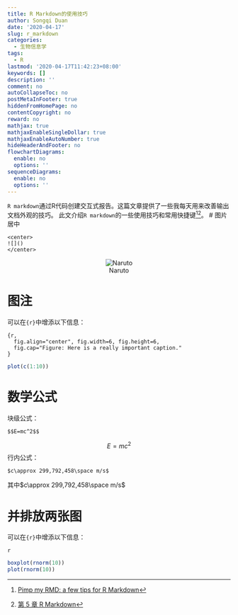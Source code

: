 ```yaml
---
title: R Markdown的使用技巧
author: Songqi Duan
date: '2020-04-17'
slug: r_markdown
categories:
  - 生物信息学
tags:
  - R
lastmod: '2020-04-17T11:42:23+08:00'
keywords: []
description: ''
comment: no
autoCollapseToc: no
postMetaInFooter: true
hiddenFromHomePage: no
contentCopyright: no
reward: no
mathjax: true
mathjaxEnableSingleDollar: true
mathjaxEnableAutoNumber: true
hideHeaderAndFooter: no
flowchartDiagrams:
  enable: no
  options: ''
sequenceDiagrams:
  enable: no
  options: ''
---
```

`R markdown`通过R代码创建交互式报告。这篇文章提供了一些我每天用来改善输出文档外观的技巧。
<!--more-->
此文介绍`R markdown`的一些使用技巧和常用快捷键[^1][^2]。
# 图片居中
```
<center>
![]()
</center>
```
<center>
![Naruto](/post/2020-04-17-r-markdown的使用技巧_files/bg_footer_1.jpg)
</center>

# 图注
可以在`{r}`中增添以下信息：
```
{r, 
  fig.align="center", fig.width=6, fig.height=6,
  fig.cap="Figure: Here is a really important caption."
}
```

```r
plot(c(1:10))
```

# 数学公式

块级公式：
```
$$E=mc^2$$
```
$$E=mc^2$$
行内公式：
```
$c\approx 299,792,458\space m/s$
```
其中$c\approx 299,792,458\space m/s$

# 并排放两张图

可以在`{r}`中增添以下信息：
```
{r out.width=c('50%', '50%'), fig.show='hold'}
```

```r
boxplot(rnorm(10))
plot(rnorm(10))
```

[^1]: [Pimp my RMD: a few tips for R Markdown](https://holtzy.github.io/Pimp-my-rmd/#)
[^2]: [第 5 章 R Markdown](https://bookdown.org/xiao/RAnalysisBook/r-markdown.html)

